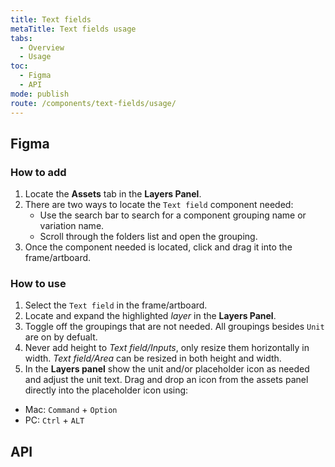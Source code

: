 ```yaml
---
title: Text fields
metaTitle: Text fields usage
tabs:
  - Overview
  - Usage
toc:
  - Figma
  - API
mode: publish
route: /components/text-fields/usage/
---
```



## Figma

### How to add

1. Locate the **Assets** tab in the **Layers Panel**.
2. There are two ways to locate the `Text field` component needed:
   - Use the search bar to search for a component grouping name or variation name.
   - Scroll through the folders list and open the grouping.
3. Once the component needed is located, click and drag it into the frame/artboard.

### How to use

1. Select the `Text field` in the frame/artboard.
2. Locate and expand the highlighted _layer_ in the **Layers Panel**.
3. Toggle off the groupings that are not needed. All groupings besides `Unit` are on by defualt.
4. Never add height to _Text field/Inputs_, only resize them horizontally in width. _Text field/Area_ can be resized in both height and width.
5. In the **Layers panel** show the unit and/or placeholder icon as needed and adjust the unit text. Drag and drop an icon from the assets panel directly into the placeholder icon using:

- Mac: `Command` + `Option`
- PC: `Ctrl` + `ALT`

## API

<PropsTable props={TextField} />
